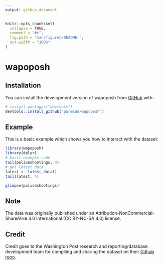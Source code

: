 ```yaml
---
output: github_document
---
```


<!-- README.md is generated from README.Rmd. Please edit that file -->

```r
knitr::opts_chunk$set(
  collapse = TRUE,
  comment = "#>",
  fig.path = "man/figures/README-",
  out.width = "100%"
)
```

# wapoposh

<!-- badges: start -->
<!-- badges: end -->

## Installation

You can install the development version of wapoposh from [GitHub](https://github.com/) with:

``` r
# install.packages("devtools")
devtools::install_github("parmsam/wapoposh")
```

## Example

This is a basic example which shows you how to interact with the dataset:

```r
library(wapoposh)
library(dplyr)
# basic example code
tail(policeshootings, 4)
# get latest data
latest <- latest_data()
tail(latest, 4)
```

```r
glimpse(policeshootings)
```

## Note

The data was originally published under an Attribution-NonCommercial-ShareAlike 4.0 International (CC BY-NC-SA 4.0) license.

## Credit

Credit goes to the Washington Post research and reporting/database development team for compiling and sharing the dataset on their [Github repo](https://github.com/washingtonpost/data-police-shootings).
